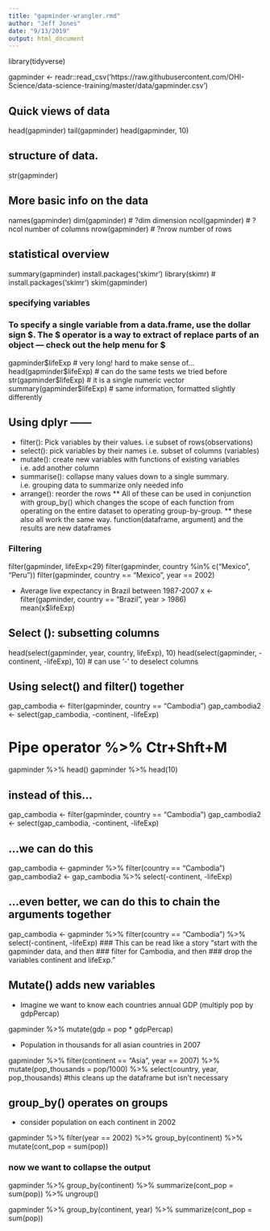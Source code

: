 ```yaml
---
title: "gapminder-wrangler.rmd"
author: "Jeff Jones"
date: "9/13/2019"
output: html_document
---
```


library(tidyverse)

gapminder <- readr::read_csv('https://raw.githubusercontent.com/OHI-Science/data-science-training/master/data/gapminder.csv') 

## Quick views of data
head(gapminder)
tail(gapminder)
head(gapminder, 10)

## structure of data.
str(gapminder)

## More basic info on the data
names(gapminder)
dim(gapminder)    # ?dim dimension
ncol(gapminder)   # ?ncol number of columns
nrow(gapminder)   # ?nrow number of rows

## statistical overview 

summary(gapminder)
install.packages('skimr')
library(skimr) # install.packages('skimr')
skim(gapminder)

### specifying variables 
### To specify a single variable from a data.frame, use the dollar sign $. The $ operator is a way to extract of replace parts of an object — check out the help menu for $

gapminder$lifeExp # very long! hard to make sense of...
head(gapminder$lifeExp) # can do the same tests we tried before
str(gapminder$lifeExp) # it is a single numeric vector
summary(gapminder$lifeExp) # same information, formatted slightly differently


## Using dplyr ------
* filter(): Pick variables by their values. i.e subset of rows(observations)
* select(): pick variables by their names i.e. subset of columns (variables)
* mutate(): create new variables with functions of existing variables i.e. add another column
* summarise(): collapse many values down to a single summary. i.e. grouping data to summarize only needed info
* arrange(): reorder the rows
** All of these can be used in conjunction with group_by() which changes the scope of each function from operating on the entire dataset to operating group-by-group. 
** these also all work the same way. function(dataframe, argument) and the results are new dataframes

### Filtering
filter(gapminder, lifeExp<29)
filter(gapminder, country %in% c("Mexico", "Peru"))
filter(gapminder, country == "Mexico", year == 2002)

* Average live expectancy in Brazil between 1987-2007
x <- filter(gapminder, country == "Brazil", year > 1986)  
mean(x$lifeExp)  

## Select (): subsetting columns

head(select(gapminder, year, country, lifeExp), 10)
head(select(gapminder, -continent, -lifeExp), 10)    # can use '-' to deselect columns

## Using select() and filter() together

gap_cambodia  <- filter(gapminder, country == "Cambodia")
gap_cambodia2 <- select(gap_cambodia, -continent, -lifeExp) 


# Pipe operator %>% Ctr+Shft+M

gapminder %>% head()
gapminder %>% head(10)

## instead of this...
gap_cambodia  <- filter(gapminder, country == "Cambodia")
gap_cambodia2 <- select(gap_cambodia, -continent, -lifeExp) 

## ...we can do this
gap_cambodia  <- gapminder %>% filter(country == "Cambodia")
gap_cambodia2 <- gap_cambodia %>% select(-continent, -lifeExp) 

## ...even better, we can do this to chain the arguments together
gap_cambodia  <- gapminder %>% 
  filter(country == "Cambodia") %>%
  select(-continent, -lifeExp) 
### This can be read like a story “start with the gapminder data, and then
### filter for Cambodia, and then
### drop the variables continent and lifeExp.”
  
## Mutate() adds new variables
* Imagine we want to know each countries annual GDP (multiply pop by gdpPercap)

gapminder %>%
  mutate(gdp = pop * gdpPercap)

* Population in thousands for all asian countries in 2007 

gapminder %>%
  filter(continent == "Asia",
         year == 2007) %>%
  mutate(pop_thousands = pop/1000) %>%
  select(country, year, pop_thousands) #this cleans up the dataframe but isn't necessary
  
## group_by() operates on groups
* consider population on each continent in 2002

gapminder %>%
  filter(year == 2002) %>%
  group_by(continent) %>% 
  mutate(cont_pop = sum(pop))
  
### now we want to collapse the output 
gapminder %>%
  group_by(continent) %>%
  summarize(cont_pop = sum(pop)) %>% 
  ungroup()

gapminder %>%
  group_by(continent, year) %>%
  summarize(cont_pop = sum(pop))

